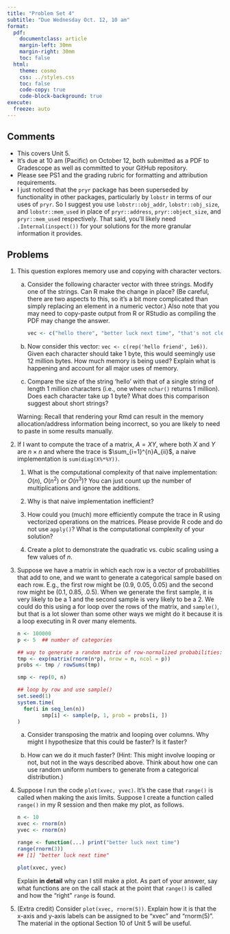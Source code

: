 ```yaml
---
title: "Problem Set 4"
subtitle: "Due Wednesday Oct. 12, 10 am"
format:
  pdf:
    documentclass: article
    margin-left: 30mm
    margin-right: 30mm
    toc: false
  html:
    theme: cosmo
    css: ../styles.css
    toc: false
    code-copy: true
    code-block-background: true
execute:
  freeze: auto
---
```



## Comments

- This covers Unit 5.
- It's due at 10 am (Pacific) on October 12, both submitted as a PDF to Gradescope as well as committed to your GitHub repository.
- Please see PS1 and the grading rubric for formatting and attribution requirements.
- I just noticed that the `pryr` package has been superseded by functionality in other packages, particularly by `lobstr` in terms of our uses of `pryr`. So I suggest you use `lobstr::obj_addr`, `lobstr::obj_size`, and `lobstr::mem_used` in place of `pryr::address`, `pryr::object_size`, and `pryr::mem_used` respectively. That said, you'll likely need `.Internal(inspect())` for your solutions for the more granular information it provides.

## Problems

1.  This question explores memory use and copying with character
    vectors.

    a.  Consider the following character vector with three strings. Modify one of the
        strings. Can R make the change in place? (Be careful, there are
        two aspects to this, so it's a bit more complicated than simply
        replacing an element in a numeric vector.) Also note that you
        may need to copy-paste output from R or RStudio as compiling the
        PDF may change the answer.

        ```r
        vec <- c("hello there", "better luck next time", "that's not clear")
        ```

    b.  Now consider this vector: `vec <- c(rep('hello friend', 1e6))`.
        Given each character should take 1 byte, this would seemingly
        use 12 million bytes. How much memory is being used? Explain
        what is happening and account for all major uses of memory.

    c.  Compare the size of the string 'hello' with that of a single
        string of length 1 million characters (i.e., one where `nchar()`
        returns 1 million). Does each character take up 1 byte? What
        does this comparison suggest about short strings?

    Warning: Recall that rendering your Rmd can result in the memory allocation/address information being incorrect, so you are likely to need to paste in some results manually. 


2.  If I want to compute the trace of a matrix, $A=XY$, where both $X$
    and $Y$ are $n\times n$ and where the trace is
    $\sum_{i=1}^{n}A_{ii}$, a naive implementation is
    `sum(diag(X%*%Y))`.

    1.  What is the computational complexity of that naive
        implementation: $O(n),$ $O(n^{2})$ or $O(n^{3})$?
        You can just count up the number of multiplications and ignore the additions.

    2.  Why is that naive implementation inefficient?

    3.  How could you (much) more efficiently compute the trace in R
        using vectorized operations on the matrices. Please provide R
        code and do not use `apply()`? What is the computational complexity of
        your solution?

    4.  Create a plot to demonstrate the quadratic vs. cubic scaling using a few values of $n$.

3.   Suppose we have a matrix in which each row is a vector
of probabilities that add to one, and we want to generate a categorical
sample based on each row. E.g., the first row might be (0.9, 0.05, 0.05)
and the second row might be (0.1, 0.85, .0.5). When we generate the
first sample, it is very likely to be a 1 and the second sample is very
likely to be a 2. We could do this using a for loop over the rows of the
matrix, and `sample()`, but that is a lot slower than some
other ways we might do it because it is a loop executing in R over many
elements.

     ```r
     n <- 100000
     p <- 5  ## number of categories

     ## way to generate a random matrix of row-normalized probabilities:
     tmp <- exp(matrix(rnorm(n*p), nrow = n, ncol = p))
     probs <- tmp / rowSums(tmp)

     smp <- rep(0, n)

     ## loop by row and use sample()
     set.seed(1)
     system.time(
       for(i in seq_len(n))
             smp[i] <- sample(p, 1, prob = probs[i, ])
     )
     ```

      a. Consider transposing the matrix and looping over columns. Why might I hypothesize that this could be faster? Is it faster?

      b. How can we do it much faster? (Hint: This might involve looping or not, but not in the ways described above. Think about how one can use random uniform numbers to generate from a categorical distribution.)

4.   Suppose I run the code `plot(xvec, yvec)`. It's the case that `range()` is called when making the axis limits. Suppose I create a function called `range()` in my R session and then make my plot, as follows.

     ```r
     n <- 10
     xvec <- rnorm(n)
     yvec <- rnorm(n)

     range <- function(...) print("better luck next time")
     range(rnorm(3))
     ## [1] "better luck next time"

     plot(xvec, yvec)
     ```

     Explain **in detail** why can I still make a plot. As part of your answer, say what functions are on the call stack at the point that `range()` is called and how the "right" `range` is found.

5. (Extra credit) Consider `plot(xvec, rnorm(5))`. Explain how it is that the x-axis and y-axis labels can be assigned to be "xvec" and "rnorm(5)". The material in the optional Section 10 of Unit 5 will be useful.
